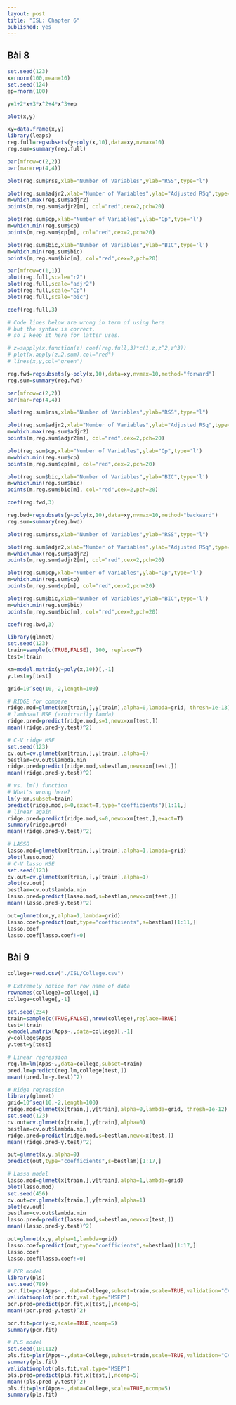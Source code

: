```yaml
---
layout: post
title: "ISL: Chapter 6"
published: yes
---
```


## Bài 8

```r
set.seed(123)
x=rnorm(100,mean=10)
set.seed(124)
ep=rnorm(100)

y=1+2*x+3*x^2+4*x^3+ep

plot(x,y)

xy=data.frame(x,y)
library(leaps)
reg.full=regsubsets(y~poly(x,10),data=xy,nvmax=10)
reg.sum=summary(reg.full)

par(mfrow=c(2,2))
par(mar=rep(4,4))

plot(reg.sum$rss,xlab="Number of Variables",ylab="RSS",type="l")

plot(reg.sum$adjr2,xlab="Number of Variables",ylab="Adjusted RSq",type="l")
m=which.max(reg.sum$adjr2)
points(m,reg.sum$adjr2[m], col="red",cex=2,pch=20)

plot(reg.sum$cp,xlab="Number of Variables",ylab="Cp",type='l')
m=which.min(reg.sum$cp)
points(m,reg.sum$cp[m], col="red",cex=2,pch=20)

plot(reg.sum$bic,xlab="Number of Variables",ylab="BIC",type='l')
m=which.min(reg.sum$bic)
points(m,reg.sum$bic[m], col="red",cex=2,pch=20)

par(mfrow=c(1,1))
plot(reg.full,scale="r2")
plot(reg.full,scale="adjr2")
plot(reg.full,scale="Cp")
plot(reg.full,scale="bic")

coef(reg.full,3)

# Code lines below are wrong in term of using here
# but the syntax is correct,
# so I keep it here for latter uses.

# z=sapply(x,function(z) coef(reg.full,3)*c(1,z,z^2,z^3))
# plot(x,apply(z,2,sum),col="red")
# lines(x,y,col="green")
```


```r
reg.fwd=regsubsets(y~poly(x,10),data=xy,nvmax=10,method="forward")
reg.sum=summary(reg.fwd)

par(mfrow=c(2,2))
par(mar=rep(4,4))

plot(reg.sum$rss,xlab="Number of Variables",ylab="RSS",type="l")

plot(reg.sum$adjr2,xlab="Number of Variables",ylab="Adjusted RSq",type="l")
m=which.max(reg.sum$adjr2)
points(m,reg.sum$adjr2[m], col="red",cex=2,pch=20)

plot(reg.sum$cp,xlab="Number of Variables",ylab="Cp",type='l')
m=which.min(reg.sum$cp)
points(m,reg.sum$cp[m], col="red",cex=2,pch=20)

plot(reg.sum$bic,xlab="Number of Variables",ylab="BIC",type='l')
m=which.min(reg.sum$bic)
points(m,reg.sum$bic[m], col="red",cex=2,pch=20)

coef(reg.fwd,3)
```

```r
reg.bwd=regsubsets(y~poly(x,10),data=xy,nvmax=10,method="backward")
reg.sum=summary(reg.bwd)

plot(reg.sum$rss,xlab="Number of Variables",ylab="RSS",type="l")

plot(reg.sum$adjr2,xlab="Number of Variables",ylab="Adjusted RSq",type="l")
m=which.max(reg.sum$adjr2)
points(m,reg.sum$adjr2[m], col="red",cex=2,pch=20)

plot(reg.sum$cp,xlab="Number of Variables",ylab="Cp",type='l')
m=which.min(reg.sum$cp)
points(m,reg.sum$cp[m], col="red",cex=2,pch=20)

plot(reg.sum$bic,xlab="Number of Variables",ylab="BIC",type='l')
m=which.min(reg.sum$bic)
points(m,reg.sum$bic[m], col="red",cex=2,pch=20)

coef(reg.bwd,3)
```

```r
library(glmnet)
set.seed(123)
train=sample(c(TRUE,FALSE), 100, replace=T)
test=!train

xm=model.matrix(y~poly(x,10))[,-1]
y.test=y[test]

grid=10^seq(10,-2,length=100)

# RIDGE for compare
ridge.mod=glmnet(xm[train,],y[train],alpha=0,lambda=grid, thresh=1e-13)
# lambda=1 MSE (arbitrarily lamda)
ridge.pred=predict(ridge.mod,s=1,newx=xm[test,])
mean((ridge.pred-y.test)^2)

# C-V ridge MSE
set.seed(123)
cv.out=cv.glmnet(xm[train,],y[train],alpha=0)
bestlam=cv.out$lambda.min
ridge.pred=predict(ridge.mod,s=bestlam,newx=xm[test,])
mean((ridge.pred-y.test)^2)

# vs. lm() function
# What's wrong here?
lm(y~xm,subset=train)
predict(ridge.mod,s=0,exact=T,type="coefficients")[1:11,]
# linear again
ridge.pred=predict(ridge.mod,s=0,newx=xm[test,],exact=T)
summary(ridge.pred)
mean((ridge.pred-y.test)^2)

# LASSO
lasso.mod=glmnet(xm[train,],y[train],alpha=1,lambda=grid)
plot(lasso.mod)
# C-V lasso MSE
set.seed(123)
cv.out=cv.glmnet(xm[train,],y[train],alpha=1)
plot(cv.out)
bestlam=cv.out$lambda.min
lasso.pred=predict(lasso.mod,s=bestlam,newx=xm[test,])
mean((lasso.pred-y.test)^2)

out=glmnet(xm,y,alpha=1,lambda=grid)
lasso.coef=predict(out,type="coefficients",s=bestlam)[1:11,]
lasso.coef
lasso.coef[lasso.coef!=0]
```


## Bài 9

```r
college=read.csv("./ISL/College.csv")

# Extremely notice for row name of data
rownames(college)=college[,1]
college=college[,-1]

set.seed(234)
train=sample(c(TRUE,FALSE),nrow(college),replace=TRUE)
test=!train
x=model.matrix(Apps~.,data=college)[,-1]
y=college$Apps
y.test=y[test]

# Linear regression
reg.lm=lm(Apps~.,data=college,subset=train)
pred.lm=predict(reg.lm,college[test,])
mean((pred.lm-y.test)^2)

# Ridge regression
library(glmnet)
grid=10^seq(10,-2,length=100)
ridge.mod=glmnet(x[train,],y[train],alpha=0,lambda=grid, thresh=1e-12)
set.seed(123)
cv.out=cv.glmnet(x[train,],y[train],alpha=0)
bestlam=cv.out$lambda.min
ridge.pred=predict(ridge.mod,s=bestlam,newx=x[test,])
mean((ridge.pred-y.test)^2)

out=glmnet(x,y,alpha=0)
predict(out,type="coefficients",s=bestlam)[1:17,]

# Lasso model
lasso.mod=glmnet(x[train,],y[train],alpha=1,lambda=grid)
plot(lasso.mod)
set.seed(456)
cv.out=cv.glmnet(x[train,],y[train],alpha=1)
plot(cv.out)
bestlam=cv.out$lambda.min
lasso.pred=predict(lasso.mod,s=bestlam,newx=x[test,])
mean((lasso.pred-y.test)^2)

out=glmnet(x,y,alpha=1,lambda=grid)
lasso.coef=predict(out,type="coefficients",s=bestlam)[1:17,]
lasso.coef
lasso.coef[lasso.coef!=0]

# PCR model
library(pls)
set.seed(789)
pcr.fit=pcr(Apps~., data=College,subset=train,scale=TRUE,validation="CV")
validationplot(pcr.fit,val.type="MSEP")
pcr.pred=predict(pcr.fit,x[test,],ncomp=5)
mean((pcr.pred-y.test)^2)

pcr.fit=pcr(y~x,scale=TRUE,ncomp=5)
summary(pcr.fit)

# PLS model
set.seed(101112)
pls.fit=plsr(Apps~.,data=College,subset=train,scale=TRUE,validation="CV")
summary(pls.fit)
validationplot(pls.fit,val.type="MSEP")
pls.pred=predict(pls.fit,x[test,],ncomp=5)
mean((pls.pred-y.test)^2)
pls.fit=plsr(Apps~.,data=College,scale=TRUE,ncomp=5)
summary(pls.fit)
```

